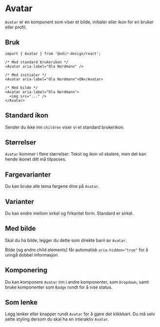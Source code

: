 
<Meta of={AvatarStories} />

# Avatar

`Avatar` er en komponent som viser et bilde, initialer eller ikon for en bruker eller profil.

<Primary />
<Controls />

## Bruk

```tsx
import { Avatar } from '@udir-design/react';

/* Med standard brukerikon */
<Avatar aria-label="Ola Nordmann" />

/* Med initialer */
<Avatar aria-label="Ola Nordmann">ON</Avatar>

/* Med bilde */
<Avatar aria-label="Ola Nordmann">
  <img src="..." />
</Avatar>
```

## Standard ikon

Sender du ikke inn `children` viser vi et standard brukerikon.

<Canvas of={AvatarStories.NoName} />

## Størrelser

`Avatar` kommer i flere størrelser. Tekst og ikon vil skalere, men det kan hende ikonet ditt må tilpasses.

<Canvas of={AvatarStories.Sizes} />

## Fargevarianter

Du kan bruke alle tema fargene dine på `Avatar`.

<Canvas of={AvatarStories.ColorVariants} />

## Varianter

Du kan endre mellom sirkel og firkantet form. Standard er sirkel.

<Canvas of={AvatarStories.ShapeVariants} />

## Med bilde

Skal du ha bilde, legger du dette som direkte barn av `Avatar`.

Bilde (og andre child elements) får automatisk `aria-hidden="true"` for å unngå dobbel informasjon.

<Canvas of={AvatarStories.WithImage} />

## Komponering

Du kan komponere `Avatar` inn i andre komponenter, som `Dropdown`, samt bruke komponenter som
`Badge` rundt for å vise status.

<Canvas of={AvatarStories.InDropdown} />

## Som lenke

Legg lenker eller knapper rundt `Avatar` for å gjøre det klikkbart.
Du må selv sette styling dersom du skal ha en interaktiv `Avatar`.

<Canvas of={AvatarStories.AsLink} />
